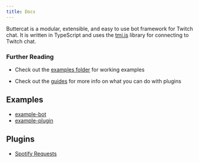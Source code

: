 ```yaml
---
title: Docs
---
```


Buttercat is a modular, extensible, and easy to use bot framework for Twitch chat.
It is written in TypeScript and uses the [tmi.js](https://tmijs.com/) library for connecting to Twitch chat.

### Further Reading

- Check out the [examples folder](examples) for working examples

- Check out the [guides](https://buttercat.dev/guides) for more info on what you can do with plugins

## Examples

- [example-bot](https://github.com/buttercatbot/buttercat/tree/main/examples/example-bot)
- [example-plugin](https://github.com/buttercatbot/buttercat/tree/main/examples/example-plugin)

## Plugins

- [Spotify Requests](https://buttercat.dev/plugins/spotify-requests)
